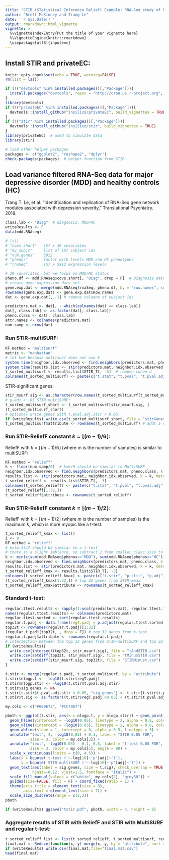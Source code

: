 ```yaml
---
title: "STIR (STatistical Inference Relief) Example: RNA-Seq study of Major Depressive Disorder"
author: "Brett McKinney and Trang Le"
date: '`r Sys.Date()`'
output: rmarkdown::html_vignette
vignette: >
  %\VignetteIndexEntry{Put the title of your vignette here}
  %\VignetteEngine{knitr::rmarkdown}
  \usepackage[utf8]{inputenc}
---
```


## Install STIR and privateEC: 

```r
knitr::opts_chunk$set(echo = TRUE, warning=FALSE)
rm(list = ls())

if (!("devtools" %in% installed.packages()[,"Package"])){
  install.packages("devtools", repos = "http://cran.us.r-project.org", dependencies = TRUE)
}
library(devtools)
if (!("privateEC" %in% installed.packages()[,"Package"])){
  devtools::install_github("insilico/privateEC", build_vignettes = TRUE)
}
if (!("stir" %in% installed.packages()[,"Package"])){
  devtools::install_github("insilico/stir", build_vignettes = TRUE)
}
library(privateEC)  # used to simulate data
library(stir)

# load other helper packages
packages <- c("ggplot2", "reshape2", "dplyr")
check.packages(packages)  # helper function from STIR
```

## Load variance filtered RNA-Seq data for major depressive disorder (MDD) and healthy controls (HC)
Trang T. Le, et al. “Identification and replication of RNA-Seq gene network modules associated with depression severity,” Translational Psychiatry. 2018.

```r
class.lab <- "Diag"  # diagnosis, MDD/HC
writeResults <- F
data(mdd.RNAseq)

# ls()
# "covs.short"   157 x 39 covariates
# "my_subjs"     list of 157 subject ids   
# "num.genes"    5912  
# "phenos"       factor with levels MDD and HC phenotypes     
# "rnaSeq"       157 x 5912 expression levels

# 39 covariates, but we focus on MDD/HC status 
pheno.df <- mdd.RNAseq$covs.short[, "Diag", drop = F]  # Diagnosis dataframe column, MDD/HC
# create gene expression data set
gene.exp.dat <- merge(mdd.RNAseq$rnaSeq, pheno.df, by = "row.names", sort = F)
rownames(gene.exp.dat) <- gene.exp.dat$Row.names
dat <- gene.exp.dat[, -1] # remove columne of subject ids

predictors.mat <- dat[, - which(colnames(dat) == class.lab)]
dat[, class.lab] <- as.factor(dat[, class.lab]) 
pheno.class <- dat[, class.lab]
attr.names <- colnames(predictors.mat)
num.samp <- nrow(dat)
```

### Run STIR-multiSURF:

```r
RF.method = "multisurf"
metric <- "manhattan"
# let k=0 because multisurf does not use k
system.time(neighbor.idx.observed <- find.neighbors(predictors.mat, pheno.class, k = 0, method = RF.method))
system.time(results.list <- stir(predictors.mat, neighbor.idx.observed, k = k, metric = metric, method = RF.method))
t_sorted_multisurf <- results.list$STIR_T[, -3]  # remove cohen-d
colnames(t_sorted_multisurf) <- paste(c("t.stat", "t.pval", "t.pval.adj"), "stir", sep=".")
```

STIR-significant genes:

```r
stir_msurf.sig <- as.character(row.names(t_sorted_multisurf[t_sorted_multisurf$t.pval.adj.stir<0.05,]))
# p-adj < .05 STIR-multiSURF:
t_sorted_multisurf_short <- t_sorted_multisurf[stir_msurf.sig, ]
(t_sorted_multisurf_short)
# optional write genes with t.pval.adj.stir < 0.05:
if (writeResults) write.csv(t_sorted_multisurf_short, file = "stirGenes.csv")
t_sorted_multisurf$attribute <- rownames(t_sorted_multisurf) # adds a column for merge
```


### Run STIR-ReliefF constant $k=\lfloor(m-1)/6\rfloor$:
ReliefF with $k=\lfloor(m-1)/6\rfloor$ (where m is the number of samples) is similar to multiSURF:

```r
RF.method = "relieff"
k <- floor(num.samp/6)  # k=m/6 should be similar to MultiSURF
neighbor.idx.observed <- find.neighbors(predictors.mat, pheno.class, k = k, method = RF.method)
results.list <- stir(predictors.mat, neighbor.idx.observed, k = k, metric = metric, method = RF.method)
t_sorted_relieff <- results.list$STIR_T[, -3]
colnames(t_sorted_relieff) <- paste(c("t.stat", "t.pval", "t.pval.adj"), k, sep=".")
(t_sorted_relieff[1:32,])
t_sorted_relieff$attribute <- rownames(t_sorted_relieff)
```

### Run STIR-ReliefF constant $k=\lfloor(m-1)/2\rfloor$:
ReliefF with $k=\lfloor(m-1)/2\rfloor$ (where $m$ is the number of samples) is the maximum $k$, which is more myopic like a t-test:

```r
t_sorted_relieff_kmax <- list()
i <- 0
RF.method = "relieff"
# k=(m-1)/2 should be similar to a t-test
# there is a slight imblance, so subtract 1 from smaller class size to get kmax
k <- min(c(sum(mdd.RNAseq$phenos=="MDD"), sum(mdd.RNAseq$phenos=="HC")))-1  # 77
neighbor.idx.observed <- find.neighbors(predictors.mat, pheno.class, k = k, method = RF.method)
results.list <- stir(predictors.mat, neighbor.idx.observed, k = k, metric = metric, method = RF.method)
t_sorted_relieff_kmax <- results.list$STIR_T[, -3]
colnames(t_sorted_relieff_kmax) <- paste(c("t.stir", "p.stir", "p.adj"), k, sep=".")
(t_sorted_relieff_kmax[1:32,]) # top 32 genes from STIR-kmax
t_sorted_relieff_kmax$attribute <- rownames(t_sorted_relieff_kmax)
```

### Standard t-test:

```r
regular.ttest.results <- sapply(1:ncol(predictors.mat), regular.ttest.fn, dat = dat)
names(regular.ttest.results) <- colnames(predictors.mat)
regular.ttest.sorted <- sort(regular.ttest.results)
regular.t.padj <- data.frame(regT.padj = p.adjust(regular.ttest.sorted))
top32t <- rownames(regular.t.padj)[1:32]
(regular.t.padj[top32t, , drop = F]) # top 32 genes from t-test
regular.t.padj$attribute <- rownames(regular.t.padj)
# intersection between the top 32 genes from STIR-multiSURF and top 32 genes from t-test:
if (writeResults){
  write.csv(intersect(top32t, stir_msurf.sig), file = "tAndSTIR.csv")
  write.csv(setdiff(top32t, stir_msurf.sig), file = "tMinusSTIR.csv")
  write.csv(setdiff(stir_msurf.sig, top32t), file = "STIRMinust.csv")
}
```


```r
t.stir <- merge(regular.t.padj, t_sorted_multisurf, by = "attribute")
t.stir$nlogp.t <- -log10(t.stir$regT.padj)
t.stir$nlogp.stir <- -log10(t.stir$t.pval.adj.stir)
t.stir$sig.genes <- NA
t.stir[t.stir$t.pval.adj.stir < 0.05, "sig.genes"] <- t.stir[t.stir$t.pval.adj.stir < 0.05, "attribute"] 
t.stir$t.sig <- as.factor((t.stir$regT.padj <0.05) + (t.stir$t.pval.adj.stir <0.05))

my.cols <- c("#009E73", "#CC79A7")
```

```r
pboth <- ggplot(t.stir, aes(x = nlogp.t, y = nlogp.stir)) + geom_point(alpha = 0.7, shape = 21, size = 2.5, aes(fill = t.sig)) + theme_bw() +
  geom_hline(yintercept = -log10(0.05), linetype = 2, alpha = 0.8, color = my.cols[2]) + 
  geom_vline(xintercept = -log10(0.05), linetype = 2, alpha = 0.8, color = my.cols[1]) + 
  geom_abline(slope = 1, intercept = 0, alpha = 0.5, linetype = 3) +
  annotate("text", 4, -log10(0.05) + 0.1, label = "STIR 0.05 FDR", 
           size = 3, color = my.cols[2]) +
  annotate("text", -log10(0.05) - 0.1, 6.5, label = "t-test 0.05 FDR", 
           size = 3, color = my.cols[1], angle = 90) +
  scale_x_continuous(limits = c(0, 4.5)) +
  labs(x = bquote('t-test ('~-log[10]~'p'[adj]~')'),
       y = bquote('STIR-multiSURF ('~-log[10]~'p'[adj]~')')) +
  geom_text(aes(label = sig.genes, size = t.sig), check_overlap = TRUE, 
            hjust=-0.12, vjust=1.5, fontface = "italic") + 
  scale_fill_manual(values = c("white", my.cols[2], "grey30")) +
  guides(size=FALSE, fill = F) + coord_fixed(ratio = 1) +
  theme(axis.title = element_text(size = 8),
        axis.text = element_text(size = 7)) +
  scale_size_discrete(range = c(2,2))
pboth

if (writeResults) ggsave("tstir.pdf", pboth, width = 4, height = 6)
```


### Aggregate results of STIR with ReliefF and STIR with MultiSURF and regular t-test:

```r
t_sorted_relieff_list <- list(t_sorted_relieff, t_sorted_multisurf, regular.t.padj)
final.mat <- Reduce(function(x, y) merge(x, y, by = "attribute", sort = F), t_sorted_relieff_list)
if (writeResults) write.csv(final.mat,file="final.mat.csv")
head(final.mat)
```
